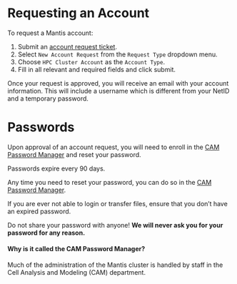 # Requesting an Account

To request a Mantis account:

1. Submit an [account request ticket](https://health.uconn.edu/high-performance-computing/contact/).
2. Select `New Account Request` from the `Request Type` dropdown menu.
3. Choose `HPC Cluster Account` as the `Account Type`. 
4. Fill in all relevant and required fields and click submit.

Once your request is approved, you will receive an email with your account information. This will include a username which is different from your NetID and a temporary password.

# Passwords
Upon approval of an account request, you will need to enroll in the [CAM Password Manager](https://pm-app.cam.uchc.edu/portal/Home/LandingPage) and reset your password.

Passwords expire every 90 days.

Any time you need to reset your password, you can do so in the [CAM Password Manager](https://pm-app.cam.uchc.edu/portal/Home/LandingPage).

::: {.callout-important}
If you are ever not able to login or transfer files, ensure that you don't have an expired password.
:::

::: {.callout-warning}
Do not share your password with anyone! **We will never ask you for your password for any reason.**
:::

#### Why is it called the CAM Password Manager?
Much of the administration of the Mantis cluster is handled by staff in the Cell Analysis and Modeling (CAM) department.


<!--  
According to Ion, having access, regardless of mode, is dependent on:
1. You have a valid SSH key pair using an acceptable encryption algorithm in your home folder .ssh subfolder
2. Your home folder, .ssh subfolder, and SSH key files have proper ownership and access restrictions
3. Your account is not locked
4. Your account is not disabled
5. Your account does not have an expired password
6. Your account does not require change-password-on-next-logon

Is it possible to login to globus with invalid password?
-->